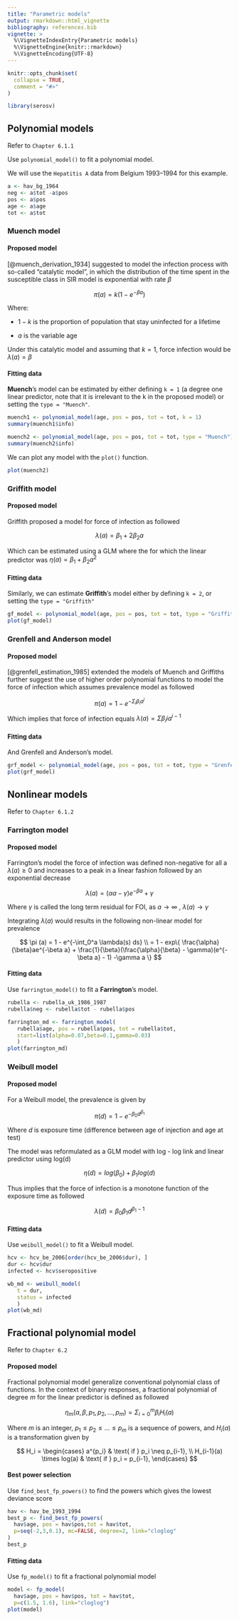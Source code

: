 ```yaml
---
title: "Parametric models"
output: rmarkdown::html_vignette
bibliography: references.bib
vignette: >
  %\VignetteIndexEntry{Parametric models}
  %\VignetteEngine{knitr::rmarkdown}
  %\VignetteEncoding{UTF-8}
---
```


```r
knitr::opts_chunk$set(
  collapse = TRUE,
  comment = "#>"
)
```

```r
library(serosv)
```

## Polynomial models

Refer to `Chapter 6.1.1`

Use `polynomial_model()` to fit a polynomial model.

We will use the `Hepatitis A` data from Belgium 1993--1994 for this example.

```r
a <- hav_bg_1964
neg <- a$tot -a$pos
pos <- a$pos
age <- a$age
tot <- a$tot
```

### Muench model

#### Proposed model

[@muench_derivation_1934] suggested to model the infection process with so-called "catalytic model", in which the distribution of the time spent in the susceptible class in SIR model is exponential with rate $\beta$

$$
\pi(a) = k(1 - e^{-\beta a} )
$$

Where:

-   $1 - k$ is the proportion of population that stay uninfected for a lifetime

-   $a$ is the variable age

Under this catalytic model and assuming that $k = 1$, force infection would be $\lambda(a) = \beta$

#### Fitting data

**Muench**'s model can be estimated by either defining `k = 1` (a degree one linear predictor, note that it is irrelevant to the k in the proposed model) or setting the `type = "Muench"`.

```r
muench1 <- polynomial_model(age, pos = pos, tot = tot, k = 1)
summary(muench1$info)

muench2 <- polynomial_model(age, pos = pos, tot = tot, type = "Muench")
summary(muench2$info)
```

We can plot any model with the `plot()` function.

```r
plot(muench2) 
```

### Griffith model

#### Proposed model

Griffith proposed a model for force of infection as followed

$$
 \lambda(a) = \beta_1 + 2\beta_2a  
$$

Which can be estimated using a GLM where the for which the linear predictor was $\eta(a) = \beta_1 + \beta_2a^{2}$

#### Fitting data

Similarly, we can estimate **Griffith**'s model either by defining `k = 2`, or setting the `type = "Griffith"`

```r
gf_model <- polynomial_model(age, pos = pos, tot = tot, type = "Griffith")
plot(gf_model)
```

### Grenfell and Anderson model

#### Proposed model

[@grenfell_estimation_1985] extended the models of Muench and Griffiths further suggest the use of higher order polynomial functions to model the force of infection which assumes prevalence model as followed

$$
\pi(a)  = 1 - e^{-\Sigma_i \beta_i a^i}
$$

Which implies that force of infection equals $\lambda(a) = \Sigma \beta_i i a^{i-1}$

#### Fitting data

And Grenfell and Anderson's model.

```r
grf_model <- polynomial_model(age, pos = pos, tot = tot, type = "Grenfell")
plot(grf_model)
```

## Nonlinear models

Refer to `Chapter 6.1.2`

### Farrington model

#### Proposed model

Farrington's model the force of infection was defined non-negative for all a $\lambda(a) \geq 0$ and increases to a peak in a linear fashion followed by an exponential decrease

$$
\lambda(a) = (\alpha a - \gamma)e^{-\beta a} + \gamma
$$

Where $\gamma$ is called the long term residual for FOI, as $a \rightarrow \infty$ , $\lambda (a) \rightarrow \gamma$

Integrating $\lambda(a)$ would results in the following non-linear model for prevalence

$$
\pi (a) = 1 - e^{-\int_0^a \lambda(s) ds} \\ = 1 - exp\{ \frac{\alpha}{\beta}ae^{-\beta a} + \frac{1}{\beta}(\frac{\alpha}{\beta} - \gamma)(e^{-\beta a} - 1) -\gamma a \}
$$

#### Fitting data

Use `farrington_model()` to fit a **Farrington**'s model.

```r
rubella <- rubella_uk_1986_1987
rubella$neg <- rubella$tot - rubella$pos

farrington_md <- farrington_model(
   rubella$age, pos = rubella$pos, tot = rubella$tot,
   start=list(alpha=0.07,beta=0.1,gamma=0.03)
   )
plot(farrington_md)
```

### Weibull model

#### Proposed model

For a Weibull model, the prevalence is given by

$$
\pi (d) = 1 - e^{ - \beta_0 d ^ {\beta_1}} 
$$

Where $d$ is exposure time (difference between age of injection and age at test)

The model was reformulated as a GLM model with log - log link and linear predictor using log(d)

$$\eta(d) = log(\beta_0) + \beta_1 log(d)$$

Thus implies that the force of infection is a monotone function of the exposure time as followed

$$
\lambda(d) = \beta_0 \beta_1 d^{\beta_1 - 1}
$$

#### Fitting data

Use `weibull_model()` to fit a Weibull model.

```r
hcv <- hcv_be_2006[order(hcv_be_2006$dur), ]
dur <- hcv$dur
infected <- hcv$seropositive

wb_md <- weibull_model(
   t = dur,
   status = infected
   )
plot(wb_md) 
```

## Fractional polynomial model

Refer to `Chapter 6.2`

#### Proposed model

Fractional polynomial model generalize conventional polynomial class of functions. In the context of binary responses, a fractional polynomial of degree $m$ for the linear predictor is defined as followed

$$
\eta_m(a, \beta, p_1, p_2, ...,p_m) = \Sigma^m_{i=0} \beta_i H_i(a)
$$

Where $m$ is an integer, $p_1 \le p_2 \le... \le p_m$ is a sequence of powers, and $H_i(a)$ is a transformation given by

$$
H_i = \begin{cases}
 a^{p_i} & \text{ if } p_i \neq p_{i-1},
 \\ H_{i-1}(a) \times log(a)  & \text{ if } p_i = p_{i-1},
\end{cases}
$$

#### Best power selection

Use `find_best_fp_powers()` to find the powers which gives the lowest deviance score

```r
hav <- hav_be_1993_1994
best_p <- find_best_fp_powers(
  hav$age, pos = hav$pos,tot = hav$tot,
  p=seq(-2,3,0.1), mc=FALSE, degree=2, link="cloglog"
)
best_p
```

#### Fitting data

Use `fp_model()` to fit a fractional polynomial model

```r
model <- fp_model(
  hav$age, pos = hav$pos, tot = hav$tot,
  p=c(1.5, 1.6), link="cloglog")
plot(model)
```
